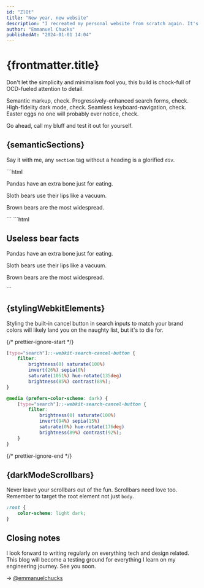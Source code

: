 ```yaml
---
id: "ZlOt"
title: "New year, new website"
description: "I recreated my personal website from scratch again. It's different this time, I swear!"
author: "Emmanuel Chucks"
publishedAt: "2024-01-01 14:04"
---
```




# {frontmatter.title}

Don't let the simplicity and minimalism fool you, this build is chock-full of
OCD-fueled attention to detail.

Semantic markup, check. Progressively-enhanced search forms, check.
High-fidelity dark mode, check. Seamless keyboard-navigation, check. Easter
eggs no one will probably ever notice, check.

Go ahead, call my bluff and test it out for yourself.

## {semanticSections}

Say it with me, any `section` tag without a heading is a glorified `div`.

<Wrong heading={semanticSections}>
	```html
	<section>
		<p>Pandas have an extra bone just for eating.</p>
		<p>Sloth bears use their lips like a vacuum.</p>
		<p>Brown bears are the most widespread.</p>
	</section>
	```
</Wrong>

<Correct heading={semanticSections}>
	```html
	<section>
		<h2>Useless bear facts</h2>
		<p>Pandas have an extra bone just for eating.</p>
		<p>Sloth bears use their lips like a vacuum.</p>
		<p>Brown bears are the most widespread.</p>
	</section>
	```
</Correct>

## {stylingWebkitElements}

Styling the built-in cancel button in search inputs to match your brand colors
will likely land you on the naughty list, but it's to die for.

{/* prettier-ignore-start */}
```css
[type="search"]::-webkit-search-cancel-button {
	filter: 
		brightness(0) saturate(100%)
		invert(26%) sepia(0%)
		saturate(1051%) hue-rotate(135deg)
		brightness(85%) contrast(89%);
}

@media (prefers-color-scheme: dark) {
	[type="search"]::-webkit-search-cancel-button {
		filter: 
			brightness(0) saturate(100%)
			invert(94%) sepia(15%)
			saturate(0%) hue-rotate(176deg)
			brightness(89%) contrast(92%);
	}
}
```
{/* prettier-ignore-end */}

<DemoBox heading={stylingWebkitElements}>
	<StyledSearchInput />
</DemoBox>

## {darkModeScrollbars}

Never leave your scrollbars out of the fun. Scrollbars need love too. Remember
to target the root element not just `body`.

```css
:root {
	color-scheme: light dark;
}
```

<DemoBox heading={darkModeScrollbars}>
	<DarkModeScrollbars />
</DemoBox>

## Closing notes

I look forward to writing regularly on everything tech and design related. This
blog will become a testing ground for everything I learn on my engineering
journey. See you soon.

→ [@emmanuelchucks](https://twitter.com/emmanuelchucks)
